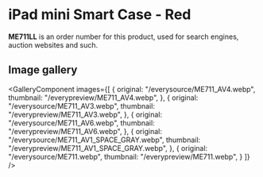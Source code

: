 
# iPad mini Smart Case - Red

<Callout type='info' emoji='👉🏻'>**ME711LL** is an order number for this product, used for search engines, auction websites and such.</Callout>

## Image gallery

<GalleryComponent
    images={[
      {
        original: "/everysource/ME711_AV4.webp",
        thumbnail: "/everypreview/ME711_AV4.webp",
      },
      {
        original: "/everysource/ME711_AV3.webp",
        thumbnail: "/everypreview/ME711_AV3.webp",
      },
      {
        original: "/everysource/ME711_AV6.webp",
        thumbnail: "/everypreview/ME711_AV6.webp",
      },
      {
        original: "/everysource/ME711_AV1_SPACE_GRAY.webp",
        thumbnail: "/everypreview/ME711_AV1_SPACE_GRAY.webp",
      },
      {
        original: "/everysource/ME711.webp",
        thumbnail: "/everypreview/ME711.webp",
      }
    ]}
  />
